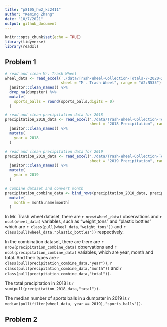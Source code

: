 ```yaml
---
title: "p8105_hw2_kz2411"
author: "Keming Zhang"
date: "10/7/2021"
output: github_document
---
```


```r
knitr::opts_chunk$set(echo = TRUE)
library(tidyverse)
library(readxl)
```

## Problem 1
```r
# read and clean Mr. Trash Wheel
wheel_data <- read_excel('./data/Trash-Wheel-Collection-Totals-7-2020-2.xlsx',
                         sheet = "Mr. Trash Wheel", range = "A2:N535") %>%
  janitor::clean_names() %>%
  drop_na(dumpster) %>%
  mutate(
    sports_balls = round(sports_balls,digits = 0)
  )
```

```r
# read and clean precipitation data for 2018
precipitation_2018_data <- read_excel('./data/Trash-Wheel-Collection-Totals-7-2020-2.xlsx',
                                      sheet = "2018 Precipitation", range = "A2:B14") %>%
  janitor::clean_names() %>%
  mutate(
    year = 2018
  )
```

```r
# read and clean precipitation data for 2019
precipitation_2019_data <- read_excel('./data/Trash-Wheel-Collection-Totals-7-2020-2.xlsx',
                                      sheet = "2019 Precipitation", range = "A2:B14") %>%
  janitor::clean_names() %>%
  mutate(
    year = 2019
  )
```

```r
# combine dataset and convert month
precipitation_combine_data <- bind_rows(precipitation_2018_data, precipitation_2019_data) %>%
  mutate(
    month = month.name[month]
  )
```

In Mr. Trash wheel dataset, there are `r nrow(wheel_data)` observations and `r ncol(wheel_data)` variables, such as "weight_tons" and "plastic bottles" which are `r class(pull(wheel_data,"weight_tons"))` and `r class(pull(wheel_data,"plastic_bottles"))` respectively.

In the combination dataset, there are there are `r nrow(precipitation_combine_data)` observations and `r ncol(precipitation_combine_data)` variables, which are year, month and total. And their types are `r class(pull(precipitation_combine_data,"year"))`, `r class(pull(precipitation_combine_data,"month"))` and `r class(pull(precipitation_combine_data,"total"))`.

The total precipitation in 2018 is `r sum(pull(precipitation_2018_data,"total"))`.

The median number of sports balls in a dumpster in 2019 is `r median(pull(filter(wheel_data, year == 2019),"sports_balls"))`.


## Problem 2
